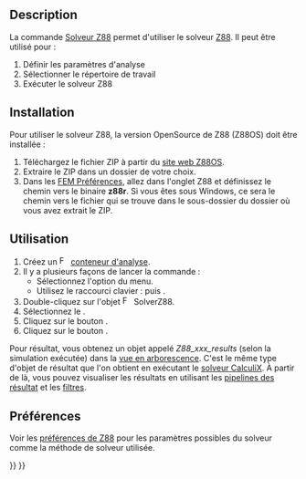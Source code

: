 <languages/>

{{Docnav/fr
|[[FEM_SolverMystran/fr|Solveur Mystran]]
|[[FEM_EquationElasticity/fr|Équation d'élasticité]]
|[[FEM_Workbench/fr|Atelier FEM]]
|IconL=FEM_SolverMystran.svg
|IconR=FEM_EquationElasticity.svg
|IconC=Workbench_FEM.svg
}}

{{GuiCommand/fr
|Name=FEM SolverZ88
|Name/fr=FEM Solveur Z88
|MenuLocation=Résolution → Solveur Z88
|Workbenches=[[FEM_Workbench/fr|FEM]]
|Shortcut={{KEY|S}} {{KEY|Z}}
|SeeAlso=[[FEM_tutorial/fr|FEM Tutoriel]]
}}

==Description==

La commande [[FEM_SolverZ88/fr|Solveur Z88]] permet d'utiliser le solveur [https://en.wikipedia.org/wiki/Z88_FEM_software Z88]. Il peut être utilisé pour :
# Définir les paramètres d'analyse
# Sélectionner le répertoire de travail
# Exécuter le solveur Z88

==Installation==

Pour utiliser le solveur Z88, la version OpenSource de Z88 (Z88OS) doit être installée :
# Téléchargez le fichier ZIP à partir du [https://en.z88.de/download-z88os site web Z88OS].
# Extraire le ZIP dans un dossier de votre choix.
# Dans les [[FEM_Preferences/fr|FEM Préférences]], allez dans l'onglet Z88 et définissez le chemin vers le binaire '''z88r'''. Si vous êtes sous Windows, ce sera le chemin vers le fichier {{FileName|z88r.exe}} qui se trouve dans le sous-dossier {{FileName|~\bin\win64}} du dossier où vous avez extrait le ZIP.

<span id="Usage"></span>
==Utilisation==

# Créez un [[Image:FEM_Analysis.svg|16px]] [[FEM_Analysis/fr|conteneur d'analyse]].
# Il y a plusieurs façons de lancer la commande :
#* Sélectionnez l'option {{MenuCommand|Résolution → [[Image:FEM_SolverZ88.svg|x16px]] Solveur Z88}} du menu.
#* Utilisez le raccourci clavier : {{KEY|S}} puis {{KEY|Z}}.
# Double-cliquez sur l'objet [[Image:FEM_SolverZ88.svg|x16px]] SolverZ88.
# Sélectionnez le {{MenuCommand|Type d'analyse}}.
# Cliquez sur le bouton {{Button|Écrire}}.
# Cliquez sur le bouton {{Button|Exécuter}}.

Pour résultat, vous obtenez un objet appelé ''Z88_xxx_results'' (selon la simulation exécutée) dans la [[Tree_view/fr|vue en arborescence]]. C'est le même type d'objet de résultat que l'on obtient en exécutant le [[FEM_SolverCalculixCcxtools/fr|solveur CalculiX]]. À partir de là, vous pouvez visualiser les résultats en utilisant les [[FEM_PostPipelineFromResult/fr|pipelines des résultat]] et les [[FEM_Workbench/fr#Menu_:_R.C3.A9sultats|filtres]].

<span id="Preferences"></span>
== Préférences ==

Voir les [[FEM_Preferences/fr#Z88|préférences de Z88]] pour les paramètres possibles du solveur comme la méthode de solveur utilisée.


{{Docnav/fr
|[[FEM_SolverMystran/fr|Solveur Mystran]]
|[[FEM_EquationElasticity/fr|Équation d'élasticité]]
|[[FEM_Workbench/fr|Atelier FEM]]
|IconL=FEM_SolverMystran.svg
|IconR=FEM_EquationElasticity.svg
|IconC=Workbench_FEM.svg
}}

{{FEM Tools navi{{#translation:}}}}
{{Userdocnavi{{#translation:}}}}